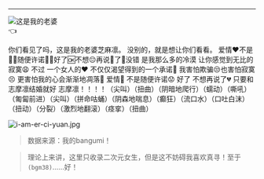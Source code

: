 -----------

<div class="block lg:flex w-full space-x-2 my-4">
<img class="w-1/4" src="https://lain.bgm.tv/r/400/pic/crt/l/05/38/56776_crt_hPmCK.jpg?r=1515932913" alt="这是我的老婆"></img>

<div class="w-3/4 bg-white dark:text-black p-10 space-y-2">
<span class="h-1/4 text-5xl w-full text-center">👈</span>
<p class="text-center h-3/4 mt-auto mb-auto">你们看见了吗，这是我的老婆芝麻凛。
没别的，就是想让你们看看。
爱情❤️不是✋🏻随便许诺💍🌹好了🆗不想😔再说👄了🔕没错 是我那么多的冷漠 让你感觉到无比的寂寞😩 不过 一个女人的❤️ 不仅仅渴望得到的一个承诺🥰 我害怕欺骗😒也害怕寂寞😣 更害怕我的心会渐渐地凋落🥀 爱情💓 不是随便许诺😟 好了 不想再说了💔 只要和志摩凛结婚就好
志摩凛！！！！（尖叫）（扭曲）（阴暗地爬行）（蠕动）（嘶吼）（匍匐前进）（尖叫）（拼命咕蛹）（阴森地喘息）（癫狂）（流口水）（口吐白沫）（扭动）（分裂）（激烈地翻滚）（痉挛）（扭曲）</p>
</div>

</div>



![i-am-er-ci-yuan.jpg](https://s2.loli.net/2023/07/19/TvPf5h3WYdEsgqK.jpg)

> 数据来源：我的bangumi！

> 理论上来讲，这里只收录二次元女生，但是这不妨碍我喜欢真寻！至于`(bgm38)`......好！
